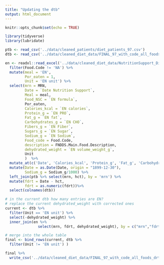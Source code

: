 ```yaml
---
title: "Updating the dtb"
output: html_document
---
```


```r
knitr::opts_chunk$set(echo = TRUE)
```

```r
library(tidyverse)
library(lubridate)
```

```r
ptb <- read_csv('../data/cleaned_patients/diet_patients_97.csv')
dtb <- read_csv('../data/cleaned_diet_data/FINAL_97_with_code_all_foods_drt_with_EN_finalized.csv')

en <- readxl::read_excel('../data/cleaned_diet_data/NutritionSupport_DietPatients.xlsx') %>% 
  filter(Food.Code != 'NA') %>% 
  mutate(meal = 'EN',
         Por_eaten = 1,
         Unit = 'EN unit') %>% 
  select(mrn = MRN, 
         Date = `Date Nutrition Support`,
         Meal = meal,
         Food_NSC = `EN formula`,
         Por_eaten,
         Calories_kcal = `EN calories`,
         Protein_g = `EN PRO`,
         Fat_g = `EN fat`,
         Carbohydrates_g = `EN CHO`,
         Fibers_g = `EN Fiber`,
         Sugars_g = `EN Sugar`,
         Sodium_g = `EN Sodium`,
         Food_code = Food.Code,
         description = FNDDS.Main.Food.Description,
         dehydrated_weight = `EN volume_weight_g`,
         Unit
         )  %>% 
  mutate_at(c('Date', 'Calories_kcal', 'Protein_g', 'Fat_g', 'Carbohydrates_g', 'Fibers_g', 'Sugars_g', 'Sodium_g', 'dehydrated_weight', 'Food_code'), as.double) %>% 
  mutate(Date = as.Date(Date, origin = "1899-12-30"), 
         Sodium_g = Sodium_g/1000) %>% 
  left_join(ptb %>% select(mrn, hct), by = 'mrn') %>% 
  mutate(fdrt = Date - hct,
         fdrt = as.numeric(fdrt))%>% 
  select(colnames(dtb))
```

```r
# in the current dtb how many entries are EN?
# replace the current dehydrated_weight with corrected ones
current <- dtb %>% 
  filter(Unit == 'EN unit') %>% 
  select(-dehydrated_weight) %>% 
  inner_join(en %>% 
               select(mrn, fdrt, dehydrated_weight), by = c("mrn","fdrt")) 

```

```r
# merge into the whole table
final <- bind_rows(current, dtb %>% 
  filter(Unit != 'EN unit') )

final %>% 
  write_csv('../data/cleaned_diet_data/FINAL_97_with_code_all_foods_drt_with_EN_finalized.csv')
```

